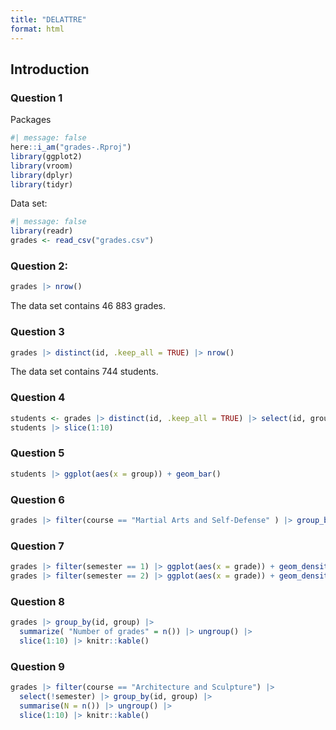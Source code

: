```yaml
---
title: "DELATTRE"
format: html
---
```


## Introduction

### Question 1

Packages

```r
#| message: false
here::i_am("grades-.Rproj")
library(ggplot2)
library(vroom)
library(dplyr)
library(tidyr)
```

Data set:

```r
#| message: false
library(readr)
grades <- read_csv("grades.csv")
```

### Question 2:

```r
grades |> nrow()
```

The data set contains 46 883 grades.

### Question 3

```r
grades |> distinct(id, .keep_all = TRUE) |> nrow()
```

The data set contains 744 students.

### Question 4

```r
students <- grades |> distinct(id, .keep_all = TRUE) |> select(id, group) 
students |> slice(1:10)
```

### Question 5

```r
students |> ggplot(aes(x = group)) + geom_bar()
```

### Question 6

```r
grades |> filter(course == "Martial Arts and Self-Defense" ) |> group_by(group) |> summarize(Average = mean(grade)) |> ggplot(aes(x = group, y = Average)) + geom_col()
```

### Question 7

```r
grades |> filter(semester == 1) |> ggplot(aes(x = grade)) + geom_density()
grades |> filter(semester == 2) |> ggplot(aes(x = grade)) + geom_density()
```

### Question 8

```r
grades |> group_by(id, group) |>
  summarize( "Number of grades" = n()) |> ungroup() |>
  slice(1:10) |> knitr::kable()
```

### Question 9

```r
grades |> filter(course == "Architecture and Sculpture") |>
  select(!semester) |> group_by(id, group) |>
  summarise(N = n()) |> ungroup() |>
  slice(1:10) |> knitr::kable()
```


